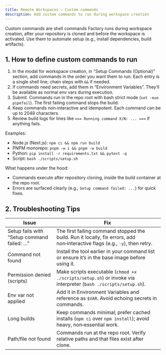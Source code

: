 ```yaml
---
title: Remote Workspaces – Custom commands
description: Add custom commands to run during workspace creation
---
```


Custom commands are shell commands Factory runs during workspace creation, after your repository is cloned and before the workspace is activated. Use them to automate setup (e.g., install dependencies, build artifacts).

## 1. How to define custom commands to run

1. In the modal for workspace creation, in “Setup Commands (Optional)” section, add commands in the order you want them to run. Each entry is a single shell line; chain steps with `&&` if needed.
2. If commands need secrets, add them in “Environment Variables”. They’ll be available as normal env vars during execution.
3. Submit. Commands run in the repo root with bash strict mode (`set -euo pipefail`). The first failing command stops the build.
4. Keep commands non‑interactive and idempotent. Each command can be up to 2048 characters.
5. Review build logs for lines like `=== Running command X/N: ... ===` if anything fails.

Examples:
- Node.js (Next.js): `npm ci && npm run build`
- PNPM monorepo: `pnpm -w i && pnpm -w build`
- Python: `pip install -r requirements.txt && pytest -q`
- Script: `bash ./scripts/setup.sh`

What happens under the hood:
- Commands execute after repository cloning, inside the build container at the repo root.
- Errors are surfaced clearly (e.g., `Setup command failed: ...`) for quick fixes.

## 2. Troubleshooting Tips

| Issue | Fix |
|---|---|
| Setup fails with “Setup command failed: …” | The first failing command stopped the build. Run it locally, fix errors, add non‑interactive flags (e.g., `-y`), then retry. |
| Command not found | Install the tool earlier in your command list or ensure it’s in the base image before using it. |
| Permission denied (scripts) | Make scripts executable (`chmod +x ./scripts/setup.sh`) or invoke via interpreter (`bash ./scripts/setup.sh`). |
| Env var not applied | Add it in Environment Variables and reference as `$VAR`. Avoid echoing secrets in commands. |
| Long builds | Keep commands minimal; prefer cached installs (`npm ci` over `npm install`); avoid heavy, non‑essential work. |
| Path/file not found | Commands run at the repo root. Verify relative paths and that files exist after clone. |

